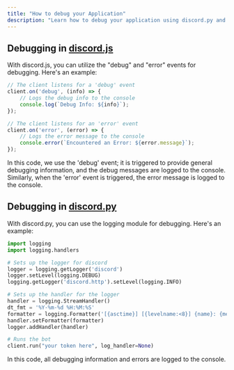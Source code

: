 ```yaml
---
title: "How to debug your Application"
description: "Learn how to debug your application using discord.py and discord.js."
---
```


## Debugging in [**discord.js**](https://old.discordjs.dev/#/docs/discord.js/14.14.1/class/Client?scrollTo=e-debug)
With discord.js, you can utilize the "debug" and "error" events for debugging. Here's an example:

```js
// The client listens for a 'debug' event
client.on('debug', (info) => {
    // Logs the debug info to the console
    console.log(`Debug Info: ${info}`);
});

// The client listens for an 'error' event
client.on('error', (error) => {
    // Logs the error message to the console
    console.error(`Encountered an Error: ${error.message}`);
});
```

In this code, we use the 'debug' event; it is triggered to provide general debugging information, and the debug messages are logged to the console. Similarly, when the 'error' event is triggered, the error message is logged to the console.

## Debugging in [**discord.py**](https://discordpy.readthedocs.io/en/stable/logging.html?highlight=debug)
With discord.py, you can use the logging module for debugging. Here's an example:

```py
import logging
import logging.handlers

# Sets up the logger for discord
logger = logging.getLogger('discord')
logger.setLevel(logging.DEBUG)
logging.getLogger('discord.http').setLevel(logging.INFO)

# Sets up the handler for the logger
handler = logging.StreamHandler()
dt_fmt = '%Y-%m-%d %H:%M:%S'
formatter = logging.Formatter('[{asctime}] [{levelname:<8}] {name}: {message}', dt_fmt, style='{')
handler.setFormatter(formatter)
logger.addHandler(handler)

# Runs the bot
client.run("your token here", log_handler=None)
```
In this code, all debugging information and errors are logged to the console.
